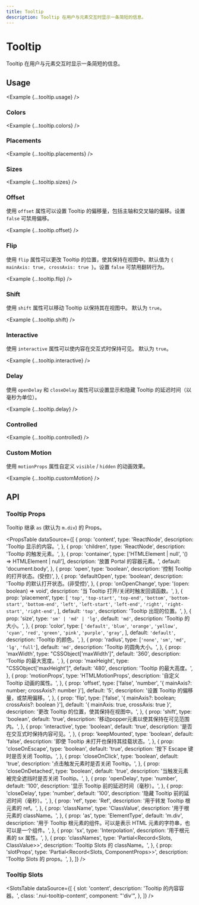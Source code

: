 ```yaml
---
title: Tooltip
description: Tooltip 在用户与元素交互时显示一条简短的信息。
---
```



# Tooltip

Tooltip 在用户与元素交互时显示一条简短的信息。

<ComponentLinks component='tooltip' ariaCompatible />

## Usage

<Example {...tooltip.usage} />

### Colors

<Example {...tooltip.colors} />

### Placements

<Example {...tooltip.placements} />

### Sizes

<Example {...tooltip.sizes} />

### Offset

使用 `offset` 属性可以设置 Tooltip 的偏移量，包括主轴和交叉轴的偏移。设置 `false` 可禁用偏移。

<Example {...tooltip.offset} />

### Flip

使用 `flip` 属性可以更改 Tooltip 的位置，使其保持在视图中。默认值为 `{ mainAxis: true, crossAxis: true }`。设置 `false` 可禁用翻转行为。

<Example {...tooltip.flip} />

### Shift

使用 `shift` 属性可以移动 Tooltip 以保持其在视图中。 默认为 `true`。

<Example {...tooltip.shift} />

### Interactive

使用 `interactive` 属性可以使内容在交互式时保持可见。 默认为 `true`。

<Example {...tooltip.interactive} />

### Delay

使用 `openDelay` 和 `closeDelay` 属性可以设置显示和隐藏 Tooltip 的延迟时间（以毫秒为单位）。

<Example {...tooltip.delay} />

### Controlled

<Example {...tooltip.controlled} />

### Custom Motion

使用 `motionProps` 属性自定义 `visible` / `hidden` 的动画效果。

<Example {...tooltip.customMotion} />

## API

### Tooltip Props

Tooltip 继承 `as` (默认为 `m.div`) 的 Props。

<PropsTable
  dataSource={[
    {
      prop: 'content',
      type: 'ReactNode',
      description: 'Tooltip 显示的内容。',
    },
    {
      prop: 'children',
      type: 'ReactNode',
      description: 'Tooltip 的触发元素。',
    },
    {
      prop: 'container',
      type: ['HTMLElement | null', '() => HTMLElement | null'],
      description: '放置 Portal 的容器元素。',
      default: 'document.body',
    },
    {
      prop: 'open',
      type: 'boolean',
      description: '控制 Tooltip 的打开状态。(受控)',
    },
    {
      prop: 'defaultOpen',
      type: 'boolean',
      description: 'Tooltip 的默认打开状态。(非受控)',
    },
    {
      prop: 'onOpenChange',
      type: '(open: boolean) => void',
      description: '当 Tooltip 打开/关闭时触发回调函数。',
    },
    {
      prop: 'placement',
      type: [
        `'top'`,
        `'top-start'`,
        `'top-end'`,
        `'bottom'`,
        `'bottom-start'`,
        `'bottom-end'`,
        `'left'`,
        `'left-start'`,
        `'left-end'`,
        `'right'`,
        `'right-start'`,
        `'right-end'`,
      ],
      default: `'top'`,
      description: 'Tooltip 出现的位置。',
    },
    {
      prop: 'size',
      type: `'sm' | 'md' | 'lg'`,
      default: `'md'`,
      description: 'Tooltip 的大小。',
    },
    {
      prop: 'color',
      type: [
        `'default'`,
        `'blue'`,
        `'orange'`,
        `'yellow'`,
        `'cyan'`,
        `'red'`,
        `'green'`,
        `'pink'`,
        `'purple'`,
        `'gray'`,
      ],
      default: `'default'`,
      description: 'Tooltip 的颜色。',
    },
    {
      prop: 'radius',
      type: [`'none'`, `'sm'`, `'md'`, `'lg'`, `'full'`],
      default: `'md'`,
      description: 'Tooltip 的圆角大小。',
    },
    {
      prop: 'maxWidth',
      type: "CSSObject['maxWidth']",
      default: '360',
      description: 'Tooltip 的最大宽度。',
    },
    {
      prop: 'maxHeight',
      type: "CSSObject['maxHeight']",
      default: '480',
      description: 'Tooltip 的最大高度。',
    },
    {
      prop: 'motionProps',
      type: 'HTMLMotionProps',
      description: '自定义 Tooltip 动画的属性。',
    },
    {
      prop: 'offset',
      type: ['false', 'number', '{ mainAxis?: number; crossAxis?: number }'],
      default: '5',
      description: '设置 Tooltip 的偏移量，或禁用偏移。',
    },
    {
      prop: 'flip',
      type: ['false', '{ mainAxis?: boolean; crossAxis?: boolean }'],
      default: '{ mainAxis: true, crossAxis: true }',
      description: '更改 Tooltip 的位置，使其保持在视图中。',
    },
    {
      prop: 'shift',
      type: 'boolean',
      default: 'true',
      description: '移动popper元素以使其保持在可见范围内。',
    },
    {
      prop: 'interactive',
      type: 'boolean',
      default: 'true',
      description: '是否在交互式时保持内容可见。',
    },
    {
      prop: 'keepMounted',
      type: 'boolean',
      default: 'false',
      description: '即使 Tooltip 未打开也保持其挂载状态。',
    },
    {
      prop: 'closeOnEscape',
      type: 'boolean',
      default: 'true',
      description: '按下 Escape 键时是否关闭 Tooltip。',
    },
    {
      prop: 'closeOnClick',
      type: 'boolean',
      default: 'true',
      description: '点击触发元素时是否关闭 Tooltip。',
    },
    {
      prop: 'closeOnDetached',
      type: 'boolean',
      default: 'true',
      description: '当触发元素被完全遮挡时是否关闭 Tooltip。',
    },
    {
      prop: 'openDelay',
      type: 'number',
      default: '100',
      description: '显示 Tooltip 前的延迟时间（毫秒）。',
    },
    {
      prop: 'closeDelay',
      type: 'number',
      default: '100',
      description: '隐藏 Tooltip 前的延迟时间（毫秒）。',
    },
    {
      prop: 'ref',
      type: 'Ref',
      description: '用于转发 Tooltip 根元素的 ref。',
    },
    {
      prop: 'className',
      type: 'ClassValue',
      description: '用于根元素的 className。',
    },
    {
      prop: 'as',
      type: 'ElementType',
      default: 'm.div',
      description:
        '用于 Tooltip 根元素的组件。可以是表示 HTML 元素的字符串，也可以是一个组件。',
    },
    {
      prop: 'sx',
      type: 'Interpolation',
      description: '用于根元素的 sx 属性。',
    },
    {
      prop: 'classNames',
      type: 'Partial<Record<Slots, ClassValue>>',
      description: 'Tooltip Slots 的 className。',
    },
    {
      prop: 'slotProps',
      type: 'Partial<Record<Slots, ComponentProps>>',
      description: 'Tooltip Slots 的 props。',
    },
  ]}
/>

### Tooltip Slots

<SlotsTable
  dataSource={[
    {
      slot: 'content',
      description: 'Tooltip 的内容容器。',
      class: '.nui-tooltip-content',
      component: "'div'",
    },
  ]}
/>
